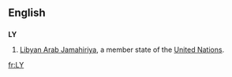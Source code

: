 {{also|ly|-ly|.ly}}
==English==

==={{abbreviation}}===
'''LY'''

# [[Libyan Arab Jamahiriya]], a member state of the [[United Nations]].

[[fr:LY]]